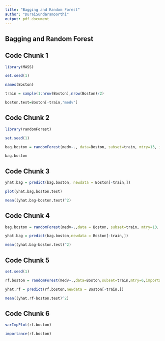 ---
title: "Bagging and Random Forest"
author: "DuraiSundaramoorthi"
output: pdf_document
---

## Bagging and Random Forest
## Code Chunk 1
```{r}
library(MASS)

set.seed(1)

names(Boston)

train = sample(1:nrow(Boston),nrow(Boston)/2)

boston.test=Boston[-train,"medv"]
```

## Code Chunk 2
```{r}
library(randomForest)

set.seed(1)

bag.boston = randomForest(medv~., data=Boston, subset=train, mtry=13, importance=TRUE)

bag.boston
```

## Code Chunk 3
```{r}
yhat.bag = predict(bag.boston, newdata = Boston[-train,])

plot(yhat.bag,boston.test)

mean((yhat.bag-boston.test)^2)
```

## Code Chunk 4
```{r}

bag.boston = randomForest(medv~.,data = Boston, subset=train, mtry=13, ntree=25)

yhat.bag = predict(bag.boston,newdata = Boston[-train,])

mean((yhat.bag-boston.test)^2)
```

## Code Chunk 5
```{r}
set.seed(1)

rf.boston = randomForest(medv~.,data=Boston,subset=train,mtry=6,importance = TRUE)

yhat.rf = predict(rf.boston,newdata = Boston[-train,])

mean((yhat.rf-boston.test)^2)
```

## Code Chunk 6
```{r}
varImpPlot(rf.boston)

importance(rf.boston)
```

